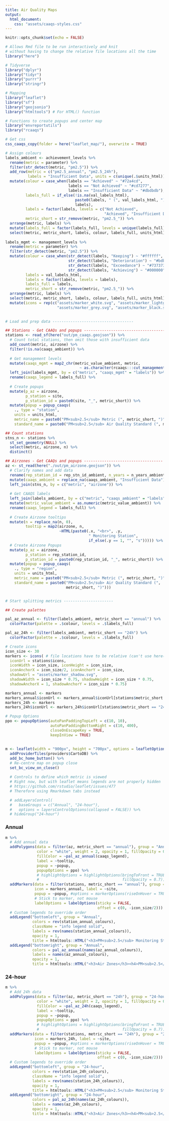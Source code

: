```yaml
---
title: Air Quality Maps
output: 
  html_document:
    css: "assets/caaqs-styles.css"
---
```


```r
knitr::opts_chunk$set(echo = FALSE)

# Allows Rmd file to be run interactively and knit 
# without having to change the relative file locations all the time
library("here") 

# Tidyverse
library("dplyr")
library("tidyr")
library("purrr")
library("stringr")

# Mapping
library("leaflet")
library("sf")
library("geojsonio")
library("htmltools") # For HTML() function

# Functions to create popups and center map
library("envreportutils")
library("rcaaqs")

# Get css
css_caaqs_copy(folder = here("leaflet_map/"), overwrite = TRUE)

# Assign colours
labels_ambient <- achievement_levels %>%
  rename(metric = parameter) %>%
  filter(str_detect(metric, "pm2.5")) %>%
  add_row(metric = c("pm2.5_annual", "pm2.5_24h"), 
          labels = "Insufficient Data", units = c(unique(.$units_html))) %>%
  mutate(colour = case_when(labels == "Achieved" ~ "#72a4cd",
                            labels == "Not Achieved" ~ "#cd7277",
                            labels == "Insufficient Data" ~ "#dbdbdb"),
         labels_full = if_else(!is.na(val_labels_html), 
                               paste0(labels, " (", val_labels_html, ")"),
                               labels),
         labels = factor(labels, levels = c("Not Achieved", 
                                            "Achieved", "Insufficient Data")),
         metric_short = str_remove(metric, "pm2.5_")) %>%
  arrange(metric, labels) %>%
  mutate(labels_full = factor(labels_full, levels = unique(labels_full))) %>%
  select(metric, metric_short, labels, colour, labels_full, units_html)
  
labels_mgmt <- management_levels %>%
  rename(metric = parameter) %>%
  filter(str_detect(metric, "pm2.5")) %>%
  mutate(colour = case_when(str_detect(labels, "Keeping") ~ "#ffffff",
                            str_detect(labels, "Deterioration") ~ "#bdbdbd",
                            str_detect(labels, "Exceedance") ~ "#737373",
                            str_detect(labels, "Achieving") ~ "#000000"),
         labels = val_labels_html,
         labels = factor(labels, levels = labels),
         labels_full = labels,
         metric_short = str_remove(metric, "pm2.5_")) %>%
  arrange(metric, labels) %>%
  select(metric, metric_short, labels, colour, labels_full, units_html) %>%
  mutate(icons = rep(c("assets/marker_white.svg", "assets/marker_lightgrey.svg", 
                       "assets/marker_grey.svg", "assets/marker_black.svg"), 2))
  

# Load and prep data ------------------------------------

## Stations - Get CAAQs and popups ---------------------------------------
stations <- read_sf(here("out/pm_caaqs.geojson")) %>%
  # Count total stations, then omit those with insufficient data
  add_count(metric, airzone) %>%
  filter(!is.na(caaqs_ambient)) %>%
  
  # Get management levels
  mutate(caaqs_mgmt = map2_chr(metric_value_ambient, metric,
                                 ~ as.character(rcaaqs:::cut_management(.x, .y,"breaks_h")))) %>%
  left_join(labels_mgmt, by = c("metric", "caaqs_mgmt" = "labels")) %>%
  rename(caaqs_legend = labels_full) %>%
  
  # Create popups
  mutate(p_az = airzone,
         p_station = site,
         p_station_id = paste0(site, "_", metric_short)) %>%
  mutate(popup = popup_caaqs(
    ., type = "station", 
    units = units_html,
    metric_name = paste0("PM<sub>2.5</sub> Metric (", metric_short, ")"),
    standard_name = paste0("PM<sub>2.5</sub> Air Quality Standard (", metric_short, ")")))

## Count stations
stns_n <- stations %>%
  st_set_geometry(NULL) %>%
  select(metric, airzone, n) %>%
  distinct()

## Airzones - Get CAAQs and popups -----------------------------------
az <- st_read(here("./out/pm_airzone.geojson")) %>%
  # Clarify names and add data
  rename(rep_station_id = rep_stn_id_ambient, n_years = n_years_ambient) %>%
  mutate(caaqs_ambient = replace_na(caaqs_ambient, "Insufficient Data")) %>%
  left_join(stns_n, by = c("metric", "airzone")) %>%
  
  # Get CAAQS labels
  left_join(labels_ambient, by = c("metric", "caaqs_ambient" = "labels")) %>%
  mutate(metric_value_ambient = as.numeric(metric_value_ambient)) %>%
  rename(caaqs_legend = labels_full) %>%
  
  # Create Airzone tooltips
  mutate(n = replace_na(n, 0),
         tooltip = map2(airzone, n, 
                        ~HTML(paste0(.x, "<br>", .y, 
                                     " Monitoring Station", 
                                     if_else(.y == 1, "", "s"))))) %>%
  # Create Airzone Popups
  mutate(p_az = airzone,
         p_station = rep_station_id,
         p_station_id = paste0(rep_station_id, "_", metric_short)) %>%
  mutate(popup = popup_caaqs(
    ., type = "region", 
    units = units_html,
    metric_name = paste0("PM<sub>2.5</sub> Metric (", metric_short, ")"),
    standard_name = paste0("PM<sub>2.5</sub> Air Quality Standard (", 
                           metric_short, ")")))


# Start splitting metrics ----------------------

## Create palettes

pal_az_annual <- filter(labels_ambient, metric_short == "annual") %>%
  colorFactor(palette = .$colour, levels = .$labels_full)

pal_az_24h <- filter(labels_ambient, metric_short == "24h") %>%
  colorFactor(palette = .$colour, levels = .$labels_full)

# Create icons
icon_size <- 30
markers <- icons( # file locations have to be relative (can't use here())
  iconUrl = stations$icons,
  iconWidth = icon_size, iconHeight = icon_size,
  iconAnchorX = icon_size/2, iconAnchorY = icon_size,
  shadowUrl = "assets/marker_shadow.svg",
  shadowWidth = icon_size * 0.75, shadowHeight = icon_size * 0.75,
  shadowAnchorX = 1, shadowAnchorY = icon_size * 0.75)

markers_annual <- markers
markers_annual$iconUrl <- markers_annual$iconUrl[stations$metric_short == "annual"]
markers_24h <- markers
markers_24h$iconUrl <- markers_24h$iconUrl[stations$metric_short == "24h"]

# Popup Options
ppo <- popupOptions(autoPanPaddingTopLeft = c(10, 10),
                    autoPanPaddingBottomRight = c(10, 400),
                    closeOnEscapeKey = TRUE, 
                    keepInView = TRUE)
```


## {.tabset}

```r
m <- leaflet(width = "900px", height = "700px", options = leafletOptions(minZoom = 5)) %>% 
  addProviderTiles(providers$CartoDB) %>%
  add_bc_home_button() %>%
  # Re-centre map on popup close
  set_bc_view_on_close()
  
  # Controls to define which metric is viewed
  # Right now, but with leaflet means legends are not properly hidden
  # https://github.com/rstudio/leaflet/issues/477
  # Therefore using Rmarkdown tabs instead

  # addLayersControl(
  #   baseGroups = c("Annual", "24-hour"),
  #   options = layersControlOptions(collapsed = FALSE)) %>%
  # hideGroup("24-hour")
```

### Annual
```r
m %>%
  # Add annual data
  addPolygons(data = filter(az, metric_short == "annual"), group = "Annual",
              color = "white", weight = 2, opacity = 1, fillOpacity = 0.7,
              fillColor = ~pal_az_annual(caaqs_legend),
              label = ~tooltip, 
              popup = ~popup,
              popupOptions = ppo) %>%
              # highlightOptions = highlightOptions(bringToFront = TRUE, 
              #                                     fillOpacity = 0.7)) %>%
  addMarkers(data = filter(stations, metric_short == "annual"), group = "Annual",
             icon = markers_annual, label = ~site, 
             popup = ~popup, #options = markerOptions(riseOnHover = TRUE),
             # Stick to marker, not mouse
             labelOptions = labelOptions(sticky = FALSE, 
                                         offset = c(0, -icon_size/2))) %>%
  # Custom legends to override order
  addLegend("bottomleft", group = "Annual",
            colors = rev(station_annual_colours),
            className = "info legend solid",
            labels = rev(names(station_annual_colours)),
            opacity = 1,
            title = htmltools::HTML("<h3>PM<sub>2.5</sub> Monitoring Stations</h3><h4>PM<sub>2.5</sub> Metric (annual)</h4>")) %>%
  addLegend("bottomright", group = "Annual",
            colors = pal_az_annual(names(az_annual_colours)), 
            labels = names(az_annual_colours), 
            opacity = 1, 
            title = htmltools::HTML("<h3>Air Zones</h3><h4>PM<sub>2.5</sub> Air Quality Standard (annual)</h4>"))
```

### 24-hour
```r
m %>%
  # Add 24h data
  addPolygons(data = filter(az, metric_short == "24h"), group = "24-hour",
              color = "white", weight = 2, opacity = 1, fillOpacity = 0.7,
              fillColor = ~pal_az_24h(caaqs_legend),
              label = ~tooltip, 
              popup = ~popup,
              popupOptions = ppo) %>%
              # highlightOptions = highlightOptions(bringToFront = TRUE, 
              #                                     fillOpacity = 0.7)) %>%
  addMarkers(data = filter(stations, metric_short == "24h"), group = "24-hour",
             icon = markers_24h, label = ~site, 
             popup = ~popup, #options = markerOptions(riseOnHover = TRUE),
             # Stick to marker, not mouse
             labelOptions = labelOptions(sticky = FALSE, 
                                         offset = c(0, -icon_size/2))) %>%
  # Custom legends to override order
  addLegend("bottomleft", group = "24-hour",
            colors = rev(station_24h_colours),
            className = "info legend solid",
            labels = rev(names(station_24h_colours)),
            opacity = 1,
            title = htmltools::HTML("<h3>PM<sub>2.5</sub> Monitoring Stations</h3><h4>PM<sub>2.5</sub> Metric (24h)</h4>")) %>%
  addLegend("bottomright", group = "24-hour",
            colors = pal_az_24h(names(az_24h_colours)), 
            labels = names(az_24h_colours), 
            opacity = 1, 
            title = htmltools::HTML("<h3>Air Zones</h3><h4>PM<sub>2.5</sub> Air Quality Standard (24h)</h4>"))
```
 
 